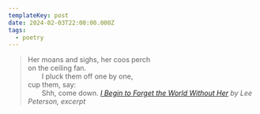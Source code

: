 ```yaml
---
templateKey: post
date: 2024-02-03T22:00:00.000Z
tags:
  - poetry
---
```

> Her moans and sighs, her coos perch<br/>
> on the ceiling fan.<br/>
> &emsp;&emsp;I pluck them off one by one,<br/>
> cup them, say:<br/>
> &emsp;&emsp;Shh, come down.
> <cite><i>[I Begin to Forget the World Without Her](https://poems.com/poem/i-begin-to-forget-the-world-without-her/)</i> by Lee Peterson, excerpt</cite>
